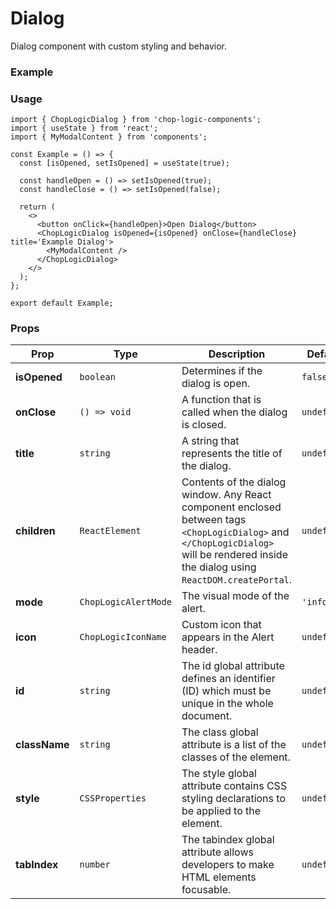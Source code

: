 
<Meta of={Dialog} title='Dialog' />

# Dialog

Dialog component with custom styling and behavior.

### Example

<Canvas of={Dialog.Default} />

### Usage

```tsx
import { ChopLogicDialog } from 'chop-logic-components';
import { useState } from 'react';
import { MyModalContent } from 'components';

const Example = () => {
  const [isOpened, setIsOpened] = useState(true);

  const handleOpen = () => setIsOpened(true);
  const handleClose = () => setIsOpened(false);

  return (
    <>
      <button onClick={handleOpen}>Open Dialog</button>
      <ChopLogicDialog isOpened={isOpened} onClose={handleClose} title='Example Dialog'>
        <MyModalContent />
      </ChopLogicDialog>
    </>
  );
};

export default Example;
```

### Props

| Prop          | Type                  | Description                                                                                                                                                                             | Default     | Required |
|---------------|-----------------------|-----------------------------------------------------------------------------------------------------------------------------------------------------------------------------------------|-------------|----------|
| **isOpened**  | `boolean`             | Determines if the dialog is open.                                                                                                                                                       | `false`     | Yes      |
| **onClose**   | `() => void`          | A function that is called when the dialog is closed.                                                                                                                                    | `undefined` | Yes      |
| **title**     | `string`              | A string that represents the title of the dialog.                                                                                                                                       | `undefined` | Yes      |
| **children**  | `ReactElement`        | Contents of the dialog window. Any React component enclosed between tags `<ChopLogicDialog>` and `</ChopLogicDialog>` will be rendered inside the dialog using `ReactDOM.createPortal`. | `undefined` | No       |
| **mode**      | `ChopLogicAlertMode`  | The visual mode of the alert.                                                                                                                                                           | `'info'`    | No       |
| **icon**      | `ChopLogicIconName`   | Custom icon that appears in the Alert header.                                                                                                                                           | `undefined` | No       |
| **id**        | `string`              | The id global attribute defines an identifier (ID) which must be unique in the whole document.                                                                                          | `undefined` | No       |
| **className** | `string`              | The class global attribute is a list of the classes of the element.                                                                                                                     | `undefined` | No       |
| **style**     | `CSSProperties`       | The style global attribute contains CSS styling declarations to be applied to the element.                                                                                              | `undefined` | No       |
| **tabIndex**  | `number`              | The tabindex global attribute allows developers to make HTML elements focusable.                                                                                                        | `undefined` | No       |

```ts
export type ChopLogicDialogProps = CommonComponentProps &
  React.PropsWithChildren & {
    isOpened: boolean;
    onClose: () => void;
    title: string;
  };

export type CommonComponentProps = {
  id?: string;
  className?: string;
  style?: React.CSSProperties;
  tabIndex?: number;
  title?: string;
  theme?: 'dark' | 'light';
};
```
